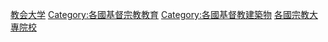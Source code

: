 {{Categories by country|nocat}}

[[Category:教会大学|]]
[[Category:各國基督宗教教育|Category:各國基督宗教教育]]
[[Category:各國基督教建築物|Category:各國基督教建築物]]
[[Category:各國宗教大專院校|]]